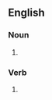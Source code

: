 ==English==

===Noun===
{{en-noun}}
# {{chiefly|humorous|or|for children}} {{alternative spelling of|laugh}}

===Verb===
{{en-verb}}
# {{chiefly|humorous|or|for children}} {{alternative spelling of|laugh}}